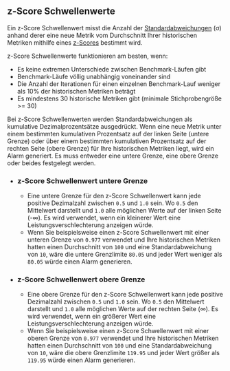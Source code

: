 ## z-Score Schwellenwerte

Ein z-Score Schwellenwert misst die Anzahl der [Standardabweichungen](https://de.wikipedia.org/wiki/Standardabweichung) (σ)
anhand derer eine neue Metrik vom Durchschnitt Ihrer historischen Metriken mithilfe eines [z-Scores](https://de.wikipedia.org/wiki/Standardisierte_Werte) bestimmt wird.

z-Score Schwellenwerte funktionieren am besten, wenn:
- Es keine extremen Unterschiede zwischen Benchmark-Läufen gibt
- Benchmark-Läufe völlig unabhängig voneinander sind
- Die Anzahl der Iterationen für einen einzelnen Benchmark-Lauf weniger als 10% der historischen Metriken beträgt
- Es mindestens 30 historische Metriken gibt (minimale Stichprobengröße >= 30)

Bei z-Score Schwellenwerten werden Standardabweichungen als kumulative Dezimalprozentsätze ausgedrückt.
Wenn eine neue Metrik unter einem bestimmten kumulativen Prozentsatz auf der linken Seite (untere Grenze)
oder über einem bestimmten kumulativen Prozentsatz auf der rechten Seite (obere Grenze) für Ihre historischen Metriken liegt, wird ein Alarm generiert.
Es muss entweder eine untere Grenze, eine obere Grenze oder beides festgelegt werden.

- ### z-Score Schwellenwert untere Grenze
  - Eine untere Grenze für den z-Score Schwellenwert kann jede positive Dezimalzahl zwischen `0.5` und `1.0` sein.
Wo `0.5` den Mittelwert darstellt und `1.0` alle möglichen Werte auf der linken Seite (-∞).
Es wird verwendet, wenn ein kleinerer Wert eine Leistungsverschlechterung anzeigen würde.
  - Wenn Sie beispielsweise einen z-Score Schwellenwert mit einer unteren Grenze von `0.977`
verwendet und Ihre historischen Metriken hatten einen Durchschnitt von `100` und eine Standardabweichung von `10`,
wäre die untere Grenzlimite `80.05` und
jeder Wert weniger als `80.05` würde einen Alarm generieren.

- ### z-Score Schwellenwert obere Grenze
  - Eine obere Grenze für den z-Score Schwellenwert kann jede positive Dezimalzahl zwischen `0.5` und `1.0` sein.
Wo `0.5` den Mittelwert darstellt und `1.0` alle möglichen Werte auf der rechten Seite (∞).
Es wird verwendet, wenn ein größerer Wert eine Leistungsverschlechterung anzeigen würde.
  - Wenn Sie beispielsweise einen z-Score Schwellenwert mit einer oberen Grenze von `0.977`
verwendet und Ihre historischen Metriken hatten einen Durchschnitt von `100` und eine Standardabweichung von `10`,
wäre die obere Grenzlimite `119.95` und
jeder Wert größer als `119.95` würde einen Alarm generieren.